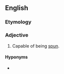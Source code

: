 ==English==

===Etymology===
{{suffix|en|spin|able}}

===Adjective===
{{en-adj}}

# Capable of being [[spun]].

====Hyponyms====
* {{sense|politically}} {{l|en|hasbarable}}